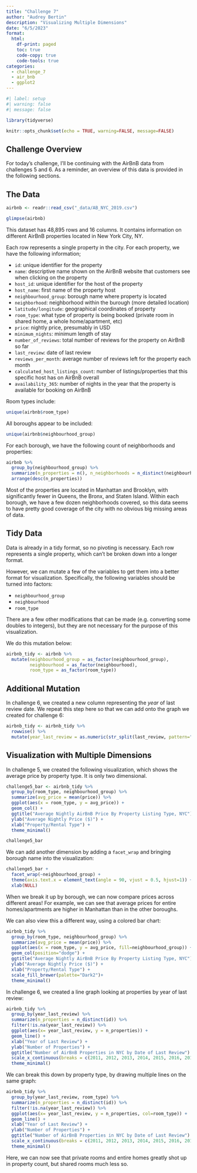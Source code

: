 ```yaml
---
title: "Challenge 7"
author: "Audrey Bertin"
description: "Visualizing Multiple Dimensions"
date: "6/5/2023"
format:
  html:
    df-print: paged
    toc: true
    code-copy: true
    code-tools: true
categories:
  - challenge_7
  - air_bnb
  - ggplot2
---
```


```r
#| label: setup
#| warning: false
#| message: false

library(tidyverse)

knitr::opts_chunk$set(echo = TRUE, warning=FALSE, message=FALSE)
```


## Challenge Overview

For today's challenge, I'll be continuing with the AirBnB data from challenges 5 and 6. As a reminder, an overview of this data is provided in the following sections.

## The Data


```r
airbnb <- readr::read_csv("_data/AB_NYC_2019.csv")

```

```r
glimpse(airbnb)
```

This dataset has 48,895 rows and 16 columns. It contains information on different AirBnB properties located in New York City, NY.

Each row represents a single property in the city. For each property, we have the following information;

- `id`: unique identifier for the property
- `name`: descriptive name shown on the AirBnB website that customers see when clicking on the property
- `host_id`: unique identifier for the host of the property
- `host_name`: first name of the property host
- `neighbourhood_group`: borough name where property is located
- `neighborhood`: neighborhood within the burough (more detailed location)
- `latitude/longitude`: geographical coordinates of property
- `room_type`: what type of property is being booked (private room in shared home, a whole home/apartment, etc)
- `price`: nightly price, presumably in USD
- `minimum_nights`: minimum length of stay
- `number_of_reviews`: total number of reviews for the property on AirBnB so far
- `last_review`: date of last review
- `reviews_per_month`: average number of reviews left for the property each month
- `calculated_host_listings_count`: number of listings/properties that this specific host has on AirBnB overall
- `availability_365`: number of nights in the year that the property is available for booking on AirBnB

Room types include:

```r
unique(airbnb$room_type)
```

All boroughs appear to be included:

```r
unique(airbnb$neighbourhood_group)
```

For each borough, we have the following count of neighborhoods and properties:

```r
airbnb %>%
  group_by(neighbourhood_group) %>%
  summarize(n_properties = n(), n_neighborhoods = n_distinct(neighbourhood)) %>%
  arrange(desc(n_properties))
```
Most of the properties are located in Manhattan and Brooklyn, with significantly fewer in Queens, the Bronx, and Staten Island. Within each borough, we have a few dozen neighborhoods covered, so this data seems to have pretty good coverage of the city with no obvious big missing areas of data.

## Tidy Data

Data is already in a tidy format, so no pivoting is necessary. Each row represents a single property, which can't be broken down into a longer format.

However, we can mutate a few of the variables to get them into a better format for visualization. Specifically, the following variables should be turned into factors:

- `neighbourhood_group`
- `neighbourhood`
- `room_type`

There are a few other modifications that can be made (e.g. converting some doubles to integers), but they are not necessary for the purpose of this visualization.

We do this mutation below:

```r
airbnb_tidy <- airbnb %>%
  mutate(neighbourhood_group = as_factor(neighbourhood_group),
         neighbourhood = as_factor(neighbourhood),
         room_type = as_factor(room_type))
```


## Additional Mutation

In challenge 6, we created a new column representing the *year* of last review date. We repeat this step here so that we can add onto the graph we created for challenge 6:

```r
airbnb_tidy <- airbnb_tidy %>%
  rowwise() %>%
  mutate(year_last_review = as.numeric(str_split(last_review, pattern="-")[[1]][1]))
```




## Visualization with Multiple Dimensions

In challenge 5, we created the following visualization, which shows the average price by property type. It is only two dimensional.

```r
challenge5_bar <- airbnb_tidy %>%
  group_by(room_type, neighbourhood_group) %>%
  summarize(avg_price = mean(price)) %>%
  ggplot(aes(x = room_type, y = avg_price)) +
  geom_col() +
  ggtitle("Average Nightly AirBnB Price By Property Listing Type, NYC") +
  ylab("Average Nightly Price ($)") +
  xlab("Property/Rental Type") +
  theme_minimal()

challenge5_bar
```

We can add another dimension by adding a `facet_wrap` and bringing borough name into the visualization:

```r
challenge5_bar + 
  facet_wrap(~neighbourhood_group) +
  theme(axis.text.x = element_text(angle = 90, vjust = 0.5, hjust=1)) +
  xlab(NULL)
```

When we break it up by borough, we can now compare prices across different areas! For example, we can see that average prices for entire homes/apartments are higher in Manhattan than in the other boroughs.

We can also view this a different way, using a colored bar chart:

```r
airbnb_tidy %>%
  group_by(room_type, neighbourhood_group) %>%
  summarize(avg_price = mean(price)) %>%
  ggplot(aes(x = room_type, y = avg_price, fill=neighbourhood_group)) +
  geom_col(position="dodge") +
  ggtitle("Average Nightly AirBnB Price By Property Listing Type, NYC") +
  ylab("Average Nightly Price ($)") +
  xlab("Property/Rental Type") +
  scale_fill_brewer(palette="Dark2")+
  theme_minimal()
```

In challenge 6, we created a line graph looking at properties by year of last review:

```r
airbnb_tidy %>%
  group_by(year_last_review) %>%
  summarize(n_properties = n_distinct(id)) %>%
  filter(!is.na(year_last_review)) %>%
  ggplot(aes(x= year_last_review, y = n_properties)) + 
  geom_line() +
  xlab("Year of Last Review") +
  ylab("Number of Properties") + 
  ggtitle("Number of AirBnB Properties in NYC by Date of Last Review") +
  scale_x_continuous(breaks = c(2011, 2012, 2013, 2014, 2015, 2016, 2017, 2018, 2019), labels = c("2011", "2012", "2013", "2014", "2015", "2016", "2017", "2018", "2019")) +
  theme_minimal()
```

We can break this down by property type, by drawing multiple lines on the same graph:

```r
airbnb_tidy %>%
  group_by(year_last_review, room_type) %>%
  summarize(n_properties = n_distinct(id)) %>%
  filter(!is.na(year_last_review)) %>%
  ggplot(aes(x= year_last_review, y = n_properties, col=room_type)) + 
  geom_line() +
  xlab("Year of Last Review") +
  ylab("Number of Properties") + 
  ggtitle("Number of AirBnB Properties in NYC by Date of Last Review") +
  scale_x_continuous(breaks = c(2011, 2012, 2013, 2014, 2015, 2016, 2017, 2018, 2019), labels = c("2011", "2012", "2013", "2014", "2015", "2016", "2017", "2018", "2019")) +
  theme_minimal()
```

Here, we can now see that private rooms and entire homes greatly shot up in property count, but shared rooms much less so.